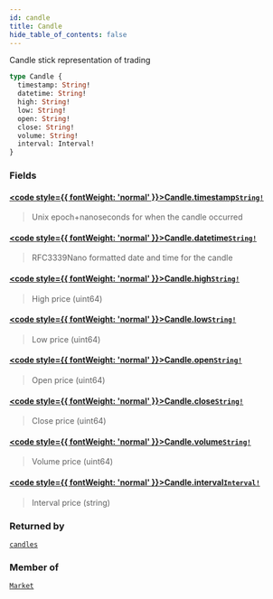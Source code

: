 ```yaml
---
id: candle
title: Candle
hide_table_of_contents: false
---
```








Candle stick representation of trading

```graphql
type Candle {
  timestamp: String!
  datetime: String!
  high: String!
  low: String!
  open: String!
  close: String!
  volume: String!
  interval: Interval!
}
```


### Fields

#### [<code style={{ fontWeight: 'normal' }}>Candle.<b>timestamp</b></code>](#)<Bullet />[`String!`](/docs/testnet/graphql/scalars/string) <Badge class="secondary" text="non-null"/> <Badge class="secondary" text="scalar"/>
> Unix epoch+nanoseconds for when the candle occurred
> 

#### [<code style={{ fontWeight: 'normal' }}>Candle.<b>datetime</b></code>](#)<Bullet />[`String!`](/docs/testnet/graphql/scalars/string) <Badge class="secondary" text="non-null"/> <Badge class="secondary" text="scalar"/>
> RFC3339Nano formatted date and time for the candle
> 

#### [<code style={{ fontWeight: 'normal' }}>Candle.<b>high</b></code>](#)<Bullet />[`String!`](/docs/testnet/graphql/scalars/string) <Badge class="secondary" text="non-null"/> <Badge class="secondary" text="scalar"/>
> High price (uint64)
> 

#### [<code style={{ fontWeight: 'normal' }}>Candle.<b>low</b></code>](#)<Bullet />[`String!`](/docs/testnet/graphql/scalars/string) <Badge class="secondary" text="non-null"/> <Badge class="secondary" text="scalar"/>
> Low price (uint64)
> 

#### [<code style={{ fontWeight: 'normal' }}>Candle.<b>open</b></code>](#)<Bullet />[`String!`](/docs/testnet/graphql/scalars/string) <Badge class="secondary" text="non-null"/> <Badge class="secondary" text="scalar"/>
> Open price (uint64)
> 

#### [<code style={{ fontWeight: 'normal' }}>Candle.<b>close</b></code>](#)<Bullet />[`String!`](/docs/testnet/graphql/scalars/string) <Badge class="secondary" text="non-null"/> <Badge class="secondary" text="scalar"/>
> Close price (uint64)
> 

#### [<code style={{ fontWeight: 'normal' }}>Candle.<b>volume</b></code>](#)<Bullet />[`String!`](/docs/testnet/graphql/scalars/string) <Badge class="secondary" text="non-null"/> <Badge class="secondary" text="scalar"/>
> Volume price (uint64)
> 

#### [<code style={{ fontWeight: 'normal' }}>Candle.<b>interval</b></code>](#)<Bullet />[`Interval!`](/docs/testnet/graphql/enums/interval) <Badge class="secondary" text="non-null"/> <Badge class="secondary" text="enum"/>
> Interval price (string)
> 



### Returned by

[`candles`](/docs/testnet/graphql/subscriptions/candles)  <Badge class="secondary" text="subscription"/>

### Member of

[`Market`](/docs/testnet/graphql/objects/market)  <Badge class="secondary" text="object"/>



